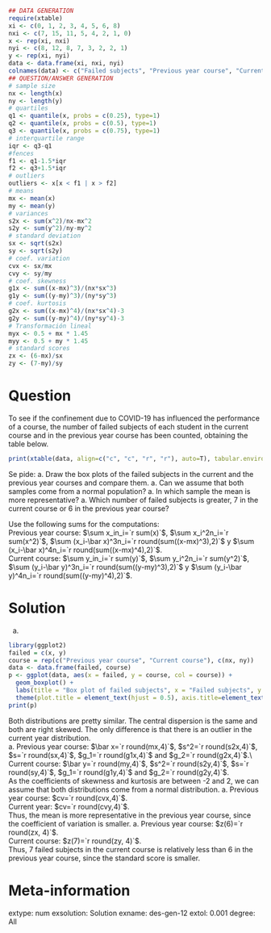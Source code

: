 
```r
## DATA GENERATION
require(xtable)
xi <- c(0, 1, 2, 3, 4, 5, 6, 8)
nxi <- c(7, 15, 11, 5, 4, 2, 1, 0)
x <- rep(xi, nxi)
nyi <- c(8, 12, 8, 7, 3, 2, 2, 1)
y <- rep(xi, nyi)
data <- data.frame(xi, nxi, nyi)
colnames(data) <- c("Failed subjects", "Previous year course", "Current course")
## QUESTION/ANSWER GENERATION
# sample size
nx <- length(x)
ny <- length(y)
# quartiles
q1 <- quantile(x, probs = c(0.25), type=1)
q2 <- quantile(x, probs = c(0.5), type=1)
q3 <- quantile(x, probs = c(0.75), type=1)
# interquartile range
iqr <- q3-q1
#fences
f1 <- q1-1.5*iqr
f2 <- q3+1.5*iqr
# outliers
outliers <- x[x < f1 | x > f2]
# means
mx <- mean(x)
my <- mean(y)
# variances
s2x <- sum(x^2)/nx-mx^2
s2y <- sum(y^2)/ny-my^2
# standard deviation
sx <- sqrt(s2x)
sy <- sqrt(s2y)
# coef. variation
cvx <- sx/mx
cvy <- sy/my
# coef. skewness
g1x <- sum((x-mx)^3)/(nx*sx^3)
g1y <- sum((y-my)^3)/(ny*sy^3)
# coef. kurtosis
g2x <- sum((x-mx)^4)/(nx*sx^4)-3
g2y <- sum((y-my)^4)/(ny*sy^4)-3
# Transformación lineal
myx <- 0.5 + mx * 1.45
myy <- 0.5 + my * 1.45
# standard scores
zx <- (6-mx)/sx
zy <- (7-my)/sy
```

Question
========
	
To see if the confinement due to COVID-19 has influenced the performance of a course, the number of failed subjects of each student in the current course and in the previous year course has been counted, obtaining the table below.

```r
print(xtable(data, align=c("c", "c", "r", "r"), auto=T), tabular.environment="array", include.rownames = F, floating=F, hline.after = c(0,nrow(data)), sanitize.text.function = function(x) { x })
```

Se pide:
a. Draw the box plots of the failed subjects in the current and the previous year courses and compare them.
a. Can we assume that both samples come from a normal population?
a. In which sample the mean is more representative?
a. Which number of failed subjects is greater, 7 in the current course or 6 in the previous year course?


Use the following sums for the computations:  
Previous year course: $\sum x_in_i=`r sum(x)`$, $\sum x_i^2n_i=`r sum(x^2)`$, $\sum (x_i-\bar x)^3n_i=`r round(sum((x-mx)^3),2)`$ y $\sum (x_i-\bar x)^4n_i=`r round(sum((x-mx)^4),2)`$.  
Current course: $\sum y_in_i=`r sum(y)`$, $\sum y_i^2n_i=`r sum(y^2)`$, $\sum (y_i-\bar y)^3n_i=`r round(sum((y-my)^3),2)`$ y $\sum (y_i-\bar y)^4n_i=`r round(sum((y-my)^4),2)`$.

Solution
========
a. 
```r
library(ggplot2)
failed = c(x, y)
course = rep(c("Previous year course", "Current course"), c(nx, ny))
data <- data.frame(failed, course)
p <- ggplot(data, aes(x = failed, y = course, col = course)) + 
  geom_boxplot() + 
  labs(title = "Box plot of failed subjects", x = "Failed subjects", y = "") +
  theme(plot.title = element_text(hjust = 0.5), axis.title=element_text(size=10), legend.position = "none")
print(p)
```

Both distributions are pretty similar. The central dispersion is the same and both are right skewed. The only difference is that there is an outlier in the current year distribution.  
a. Previous year course: $\bar x=`r round(mx,4)`$, $s^2=`r round(s2x,4)`$, $s=`r round(sx,4)`$, $g_1=`r round(g1x,4)`$ and $g_2=`r round(g2x,4)`$.\\ 
Current course: $\bar y=`r round(my,4)`$, $s^2=`r round(s2y,4)`$, $s=`r round(sy,4)`$, $g_1=`r round(g1y,4)`$ and $g_2=`r round(g2y,4)`$.  
As the coefficients of skewness and kurtosis are between -2 and 2, we can assume that both distributions come from a normal distribution.
a. Previous year course: $cv=`r round(cvx,4)`$.  
Current year: $cv=`r round(cvy,4)`$.  
Thus, the mean is more representative in the previous year course, since the coefficient of variation is smaller.
a. Previous year course: $z(6)=`r round(zx, 4)`$.  
Current course: $z(7)=`r round(zy, 4)`$.  
Thus, 7 failed subjects in the current course is relatively less than 6 in the previous year course, since the standard score is smaller.

Meta-information 
================
extype: num
exsolution: Solution
exname: des-gen-12
extol: 0.001
degree: All
   
